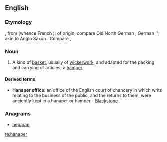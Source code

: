 ==English==

===Etymology===
{{etyl|LL.|en}} {{m|la|hanaperium||a large vase}}, from {{m|la|hanaus||vase, bowl, cup}} (whence French {{m|fr|hanap}}); of {{etyl|frk|en}} origin; compare Old North German {{m|nds|hnapf}}, German {{m|de|Napf}}'', akin to Anglo Saxon {{m|ang|hnæp||cup, bowl}}. Compare {{m|en|hamper}}, {{m|en|nappy}}

===Noun===
{{en-noun}}

# A kind of [[basket]], usually of [[wickerwork]], and adapted for the packing and carrying of articles; a [[hamper]]

====Derived terms====
* '''Hanaper office''': an office of the English court of chancery in which writs relating to the business of the public, and the returns to them, were anciently kept in a hanaper or hamper - [[Blackstone]]

===Anagrams===
* [[heparan#English|heparan]]

[[te:hanaper]]